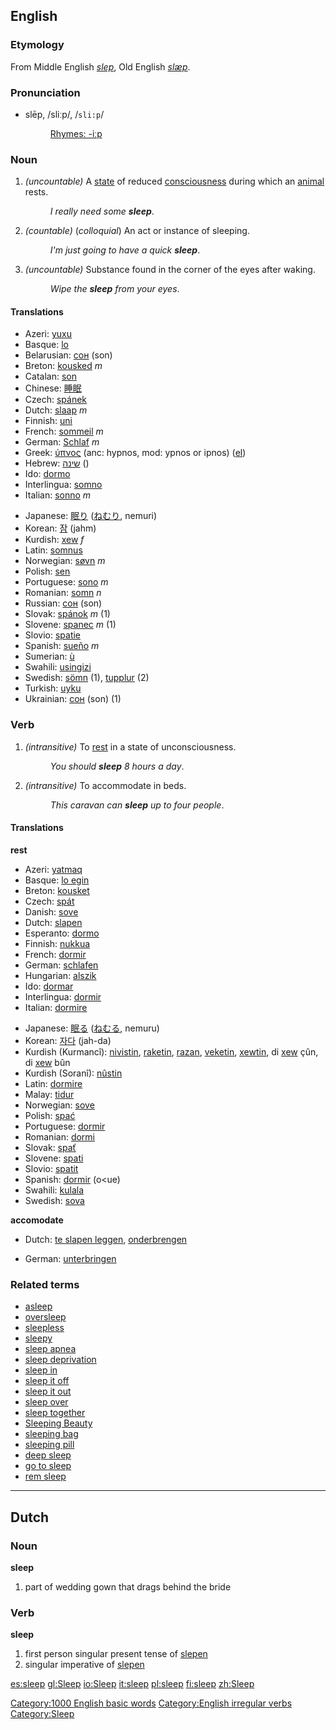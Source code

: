 {{Wikipedia}}
==English==

{{rank|ago|easily|condition|686|sleep|ex|mere|agreement}}

===Etymology===
From Middle English ''[[slep]]'', Old English ''[[slæpan|slæp]]''.

=== Pronunciation ===
*slēp, /sliːp/, /<tt>sli:p</tt>/
*:[[Rhymes:English:-iːp|Rhymes: -iːp]]

===Noun===
{{en-noun|sleep|sleeps}}

#''(uncountable)'' A [[state]] of reduced [[consciousness]] during which an [[animal]] rests.
#:''I really need some '''sleep'''''.
#''(countable)'' (''colloquial'') An act or instance of sleeping.
#:''I'm just going to have a quick '''sleep'''''.
#''(uncountable)'' Substance found in the corner of the eyes after waking.<!-- slang or colloquial? usage outside Australia? -->
#:''Wipe the '''sleep''' from your eyes''.

==== Translations ====
{{top}}
*Azeri: [[yuxu]]
*Basque: [[lo]]
*Belarusian: [[сон]] (son)
*Breton: [[kousked]] ''m''
*Catalan: [[son]]
*Chinese: [[睡眠]] <!--()-->
*Czech: [[spánek]]
*Dutch: [[slaap]] ''m''
*Finnish: [[uni]]
*French: [[sommeil]] ''m''
*German: [[Schlaf]] ''m''
*Greek: [[ύπνος]] (anc: hypnos, mod: ypnos or ipnos) ([[:el:Ύπνος|el]])
*Hebrew: [[שינה]] ()
*Ido: [[dormo]]
*Interlingua: [[somno]]
*Italian: [[sonno]] ''m''
{{mid}}
*Japanese: [[眠り]] ([[ねむり]], nemuri)
*Korean: [[잠]] (jahm)
*Kurdish: [[xew]] ''f''
*Latin: [[somnus]]
*Norwegian: [[søvn]] ''m''
*Polish: [[sen]]
*Portuguese: [[sono]] ''m''
*Romanian: [[somn]] ''n''
*Russian: [[сон]] (son)
*Slovak: [[spánok]] ''m'' (1)
*Slovene: [[spanec]] ''m'' (1)
*Slovio: [[spatie]]
*Spanish: [[sueño]] ''m''
*Sumerian: [[ù#Sumerian|ù]]
*Swahili: [[usingizi]]
*Swedish: [[sömn]] (1), [[tupplur]] (2)
*Turkish: [[uyku]]
*Ukrainian: [[сон]] (son) (1)
{{bottom}}

===Verb===
{{en-verb2|'''to sleep'''|'''[[sleeps]]'''|'''[[slept]]'''|'''[[slept]]'''|'''[[sleeping]]'''}}

#''(intransitive)'' To [[rest]] in a state of unconsciousness.
#:''You should '''sleep''' 8 hours a day''.
#''(intransitive)'' To accommodate in beds.
#:''This caravan can '''sleep''' up to four people''.

==== Translations ====
'''rest'''
{{top}}
*Azeri: [[yatmaq]]
*Basque: [[lo egin]]
*Breton: [[kousket]]
*Czech: [[spát]]
*Danish: [[sove]]
*Dutch: [[slapen]]
*Esperanto: [[dormo]]
*Finnish: [[nukkua]]
*French: [[dormir]]
*German: [[schlafen]]
*Hungarian: [[alszik]]
*Ido: [[dormar]]
*Interlingua: [[dormir]]
*Italian: [[dormire]]
{{mid}}
*Japanese: [[眠る]] ([[ねむる]], nemuru)
*Korean: [[자다]] (jah-da)
*Kurdish (Kurmancî): [[nivistin]], [[raketin]], [[razan]], [[veketin]], [[xewtin]], di [[xew]] çûn, di [[xew]] bûn
*Kurdish (Soranî): [[nûstin]]
*Latin: [[dormire]]
*Malay: [[tidur]]
*Norwegian: [[sove]]
*Polish: [[spać]]
*Portuguese: [[dormir]]
*Romanian: [[dormi]]
*Slovak: [[spať]]
*Slovene: [[spati]]
*Slovio: [[spatit]]
*Spanish: [[dormir]] (o<ue)
*Swahili: [[kulala]]
*Swedish: [[sova]]
{{bottom}}

'''accomodate'''
{{top}}
*Dutch: [[te slapen leggen]], [[onderbrengen]]
{{mid}}
*German: [[unterbringen]]
{{bottom}}

===Related terms===
*[[asleep]]
*[[oversleep]]
*[[sleepless]]
*[[sleepy]]
*[[sleep apnea]]
*[[sleep deprivation]]
*[[sleep in]]
*[[sleep it off]]
*[[sleep it out]]
*[[sleep over]]
*[[sleep together]]
*[[Sleeping Beauty]]
*[[sleeping bag]]
*[[sleeping pill]]
*[[deep sleep]]
*[[go to sleep]]
*[[rem sleep]]<!-- or is it REM sleep - or both? -->

[[Category:1000 English basic words]]
[[Category:English irregular verbs]]

----
==Dutch==
===Noun===
'''sleep'''

# part of wedding gown that drags behind the bride

===Verb===
'''sleep'''

# first person singular present tense of [[slepen]]
# singular imperative of [[slepen]]

[[Category:Sleep]]

[[es:sleep]]
[[gl:Sleep]]
[[io:Sleep]]
[[it:sleep]]
[[pl:sleep]]
[[fi:sleep]]
[[zh:Sleep]]